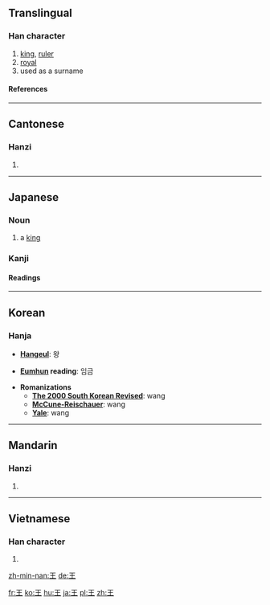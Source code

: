 ==Translingual==
===Han character===
{{Han char|rn=96|rad=玉|as=00|sn=4|four=1010<sub>4</sub>|canj=一土 (MG)}}
# [[king]], [[ruler]]
# [[royal]]
# used as a surname
====References====
{{Han ref|kx=0727.020|dkj=20823|dj=1137.010|hdz=21099.100|uh=738B|ud=29579|bh=A4FD|bd=42237}}

----
==Cantonese==
===Hanzi===
{{yue-hanzi|jyut=|y=wong4}}
# {{defn|Cantonese}}

----
== Japanese ==
=== Noun ===
{{ja-noun|k|hira=おう|rom=ō}}
# a [[king]]

===Kanji===
{{ja-kanji|grade=1|rs=玉00}}

====Readings====
{{ja-readings|on=[[おう]] (ō)|kun=[[きみ]] (kimi)}}

----
==Korean==
===Hanja===

* '''[[Hangeul]]''': 왕

* '''[[Eumhun]] reading''': 임금

* '''Romanizations'''
** '''[[The 2000 South Korean Revised Romanization|The 2000 South Korean Revised]]''': wang
** '''[[McCune-Reischauer]]''': wang
** '''[[Yale]]''': wang

----
==Mandarin==
===Hanzi===
{{cmn-hanzi|pin=[[wáng]] (wang2)|wg=wang<sup>2</sup>}}
# {{defn|Mandarin}}
----
==Vietnamese==
===Han character===
{{vi-hantu|Vương}}
# {{defn|Vietnamese}}


[[zh-min-nan:王]]
[[de:王]]

[[fr:王]]
[[ko:王]]
[[hu:王]]
[[ja:王]]
[[pl:王]]
[[zh:王]]